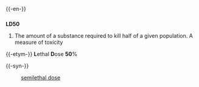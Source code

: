 {{-en-}}
==={{abbreviation}}===
'''LD50'''
#The amount of a substance required to kill half of a given population.  A measure of toxicity

{{-etym-}}
'''L'''ethal '''D'''ose '''50'''%

{{-syn-}}
:[[semilethal dose]]